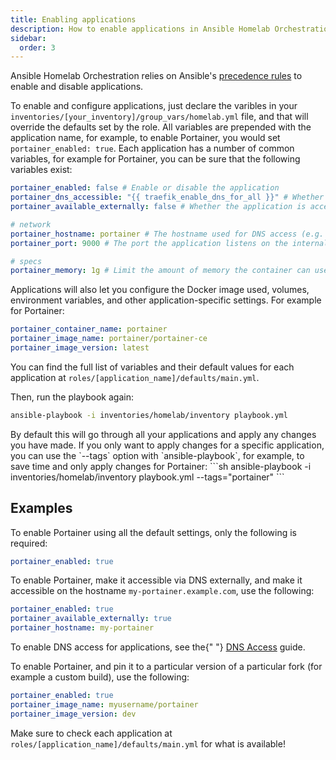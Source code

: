 ```yaml
---
title: Enabling applications
description: How to enable applications in Ansible Homelab Orchestration
sidebar:
  order: 3
---
```



Ansible Homelab Orchestration relies on Ansible's [precedence rules](https://docs.ansible.com/ansible/latest/reference_appendices/general_precedence.html) to enable and disable applications.

To enable and configure applications, just declare the varibles in your `inventories/[your_inventory]/group_vars/homelab.yml` file, and that will override the defaults set by the role.
All variables are prepended with the application name, for example, to enable Portainer, you would set `portainer_enabled: true`.
Each application has a number of common variables, for example for Portainer, you can be sure that the following variables exist:

```yaml
portainer_enabled: false # Enable or disable the application
portainer_dns_accessible: "{{ traefik_enable_dns_for_all }}" # Whether the application is accessible via DNS, see the "DNS Access" guide for more information
portainer_available_externally: false # Whether the application is accessible from outside your local network, see the "DNS Access" guide for more information

# network
portainer_hostname: portainer # The hostname used for DNS access (e.g. portainer.example.com)
portainer_port: 9000 # The port the application listens on the internal network (e.g. 192.168.1.5:9000)

# specs
portainer_memory: 1g # Limit the amount of memory the container can use
```

Applications will also let you configure the Docker image used, volumes, environment variables, and other application-specific settings.
For example for Portainer:

```yaml
portainer_container_name: portainer
portainer_image_name: portainer/portainer-ce
portainer_image_version: latest
```

You can find the full list of variables and their default values for each application at `roles/[application_name]/defaults/main.yml`.

Then, run the playbook again:

```sh
ansible-playbook -i inventories/homelab/inventory playbook.yml
```

<Aside type="tip">
	By default this will go through all your applications and apply any changes
	you have made. If you only want to apply changes for a specific application,
	you can use the `--tags` option with `ansible-playbook`, for example, to save
   time and only apply changes for Portainer:
   ```sh
   ansible-playbook -i inventories/homelab/inventory playbook.yml --tags="portainer"
   ```
</Aside>

## Examples

To enable Portainer using all the default settings, only the following is required:

```yaml title="inventories/homelab/group_vars/homelab.yml"
portainer_enabled: true
```

To enable Portainer, make it accessible via DNS externally, and make it accessible on the hostname `my-portainer.example.com`, use the following:

```yaml title="inventories/homelab/group_vars/homelab.yml"
portainer_enabled: true
portainer_available_externally: true
portainer_hostname: my-portainer
```

<Aside type="tip">
	To enable DNS access for applications, see the{" "}
	<a href="/guides/dns-access">DNS Access</a> guide.
</Aside>

To enable Portainer, and pin it to a particular version of a particular fork (for example a custom build), use the following:

```yaml title="inventories/homelab/group_vars/homelab.yml"
portainer_enabled: true
portainer_image_name: myusername/portainer
portainer_image_version: dev
```

Make sure to check each application at `roles/[application_name]/defaults/main.yml` for what is available!
